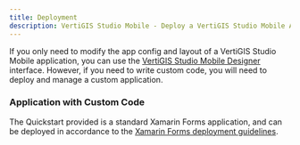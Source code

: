 ```yaml
---
title: Deployment
description: VertiGIS Studio Mobile - Deploy a VertiGIS Studio Mobile Application
---
```


If you only need to modify the app config and layout of a VertiGIS Studio Mobile application, you can use the [VertiGIS Studio Mobile Designer](https://apps.vertigisstudio.com/mobile/designer/) interface. However, if you need to write custom code, you will need to deploy and manage a custom application.

### Application with Custom Code

The Quickstart provided is a standard Xamarin Forms application, and can be deployed in accordance to the [Xamarin Forms deployment guidelines](https://docs.microsoft.com/en-us/xamarin/xamarin-forms/deploy-test/).
